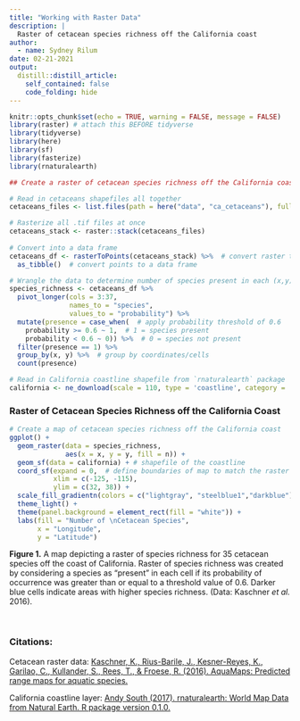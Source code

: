 ```yaml
---
title: "Working with Raster Data"
description: |
  Raster of cetacean species richness off the California coast
author:
  - name: Sydney Rilum
date: 02-21-2021
output:
  distill::distill_article:
    self_contained: false
    code_folding: hide
---
```


```r
knitr::opts_chunk$set(echo = TRUE, warning = FALSE, message = FALSE)
library(raster) # attach this BEFORE tidyverse
library(tidyverse)
library(here)
library(sf)
library(fasterize)
library(rnaturalearth)
```

```r
## Create a raster of cetacean species richness off the California coast

# Read in cetaceans shapefiles all together
cetaceans_files <- list.files(path = here("data", "ca_cetaceans"), full.names = TRUE)

# Rasterize all .tif files at once
cetaceans_stack <- raster::stack(cetaceans_files) 
  
# Convert into a data frame
cetaceans_df <- rasterToPoints(cetaceans_stack) %>%  # convert raster to points
  as_tibble()  # convert points to a data frame

# Wrangle the data to determine number of species present in each (x,y) cell (i.e. species richness)
species_richness <- cetaceans_df %>% 
  pivot_longer(cols = 3:37,
               names_to = "species",
               values_to = "probability") %>% 
  mutate(presence = case_when(  # apply probability threshold of 0.6
    probability >= 0.6 ~ 1,  # 1 = species present
    probability < 0.6 ~ 0)) %>%  # 0 = species not present
  filter(presence == 1) %>% 
  group_by(x, y) %>%  # group by coordinates/cells
  count(presence)
```

```r
# Read in California coastline shapefile from `rnaturalearth` package
california <- ne_download(scale = 110, type = 'coastline', category = 'physical', returnclass = "sf") 
```

### Raster of Cetacean Species Richness off the California Coast

```r
# Create a map of cetacean species richness off the California coast
ggplot() +
  geom_raster(data = species_richness, 
              aes(x = x, y = y, fill = n)) +
  geom_sf(data = california) + # shapefile of the coastline
  coord_sf(expand = 0,  # define boundaries of map to match the raster extent
           xlim = c(-125, -115), 
           ylim = c(32, 38)) +
  scale_fill_gradientn(colors = c("lightgray", "steelblue1","darkblue")) +
  theme_light() +
  theme(panel.background = element_rect(fill = "white")) +
  labs(fill = "Number of \nCetacean Species",
       x = "Longitude",
       y = "Latitude")
```

**Figure 1.** A map depicting a raster of species richness for 35 cetacean species off the coast of California. Raster of species richness was created by considering a species as "present" in each cell if its probability of occurrence was greater than or equal to a threshold value of 0.6. Darker blue cells indicate areas with higher species richness. (Data: Kaschner *et al.* 2016).

<br>

### Citations:

Cetacean raster data: [Kaschner, K., Rius-Barile, J., Kesner-Reyes, K., Garilao, C., Kullander, S., Rees, T., & Froese, R. (2016). AquaMaps: Predicted range maps for aquatic species.](https://www.aquamaps.org/)

California coastline layer: [Andy South (2017). rnaturalearth: World Map Data from Natural Earth. R package version 0.1.0.](https://CRAN.R-project.org/package=rnaturalearth)
